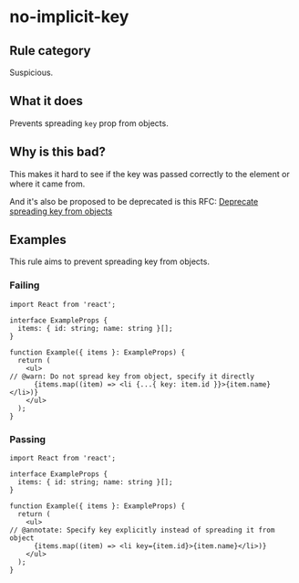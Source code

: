 # no-implicit-key

## Rule category

Suspicious.

## What it does

Prevents spreading `key` prop from objects.

## Why is this bad?

This makes it hard to see if the key was passed correctly to the element or where it came from.

And it's also be proposed to be deprecated is this RFC: [Deprecate spreading key from objects](https://github.com/reactjs/rfcs/pull/107#issue-413235149)

## Examples

This rule aims to prevent spreading key from objects.

### Failing

```tsx twoslash
import React from 'react';

interface ExampleProps {
  items: { id: string; name: string }[];
}

function Example({ items }: ExampleProps) {
  return (
    <ul>
// @warn: Do not spread key from object, specify it directly
      {items.map((item) => <li {...{ key: item.id }}>{item.name}</li>)}
    </ul>
  );
}
```

### Passing

```tsx twoslash
import React from 'react';

interface ExampleProps {
  items: { id: string; name: string }[];
}

function Example({ items }: ExampleProps) {
  return (
    <ul>
// @annotate: Specify key explicitly instead of spreading it from object
      {items.map((item) => <li key={item.id}>{item.name}</li>)}
    </ul>
  );
}
```
